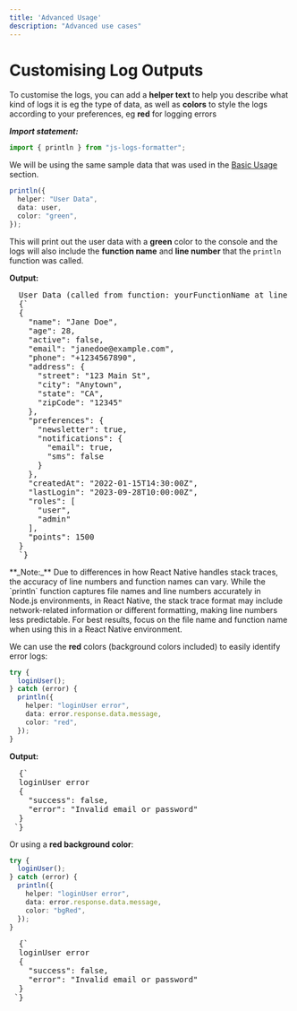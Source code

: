 ```yaml
---
title: 'Advanced Usage'
description: "Advanced use cases"
---
```




# Customising Log Outputs

To customise the logs, you can add a **helper text** to help you describe what kind of logs it is eg the type of data, as well as **colors** to style the logs according to your preferences, eg **red** for logging errors

**_Import statement:_**

```typescript
import { println } from "js-logs-formatter";
```

We will be using the same sample data that was used in the [Basic Usage](../basic-usage#sample-data) section.

```typescript
println({
  helper: "User Data",
  data: user,
  color: "green",
});
```

This will print out the user data with a **green** color to the console and the logs will also include the **function name** and **line number** that the `println` function was called.

**Output:**

<pre
  style={{
    color: "#00FF00",
    whiteSpace: "pre-wrap", 
    maxWidth: "100%",      
    overflowWrap: "break-word", 
    wordWrap: "break-word",  
    marginTop: 5
  }}
>
  User Data (called from function: yourFunctionName at line yourLineNumber)
  {`
  {
    "name": "Jane Doe",
    "age": 28,
    "active": false,
    "email": "janedoe@example.com",
    "phone": "+1234567890",
    "address": {
      "street": "123 Main St",
      "city": "Anytown",
      "state": "CA",
      "zipCode": "12345"
    },
    "preferences": {
      "newsletter": true,
      "notifications": {
        "email": true,
        "sms": false
      }
    },
    "createdAt": "2022-01-15T14:30:00Z",
    "lastLogin": "2023-09-28T10:00:00Z",
    "roles": [
      "user",
      "admin"
    ],
    "points": 1500
  }
  `}
</pre>

<Callout type='warning'>
**_Note:_** Due to differences in how React Native handles stack traces, the accuracy of line numbers and function names can vary. While the `println` function captures file names and line numbers accurately in Node.js environments, in React Native, the stack trace format may include network-related information or different formatting, making line numbers less predictable. For best results, focus on the file name and function name when using this in a React Native environment.
</Callout>

We can use the **red** colors (background colors included) to easily identify error logs:

```typescript {7}
try {
  loginUser();
} catch (error) {
  println({
    helper: "loginUser error",
    data: error.response.data.message,
    color: "red",
  });
}
```

**Output:**

<pre style={{ color: "#FF6B6B",   
    whiteSpace: "pre-wrap", 
    maxWidth: "100%",      
    overflowWrap: "break-word", 
    wordWrap: "break-word",  
   }}>
  {`
  loginUser error
  { 
    "success": false, 
    "error": "Invalid email or password"
  }
 `}
</pre>

Or using a **red background color**:

```typescript {7}
try {
  loginUser();
} catch (error) {
  println({
    helper: "loginUser error",
    data: error.response.data.message,
    color: "bgRed",
  });
}
```



<pre style={{ backgroundColor: "#FF6F6F",
    color: "#000000",
    marginTop: 30, 
    padding:10,
     borderRadius: 5,   
    whiteSpace: "pre-wrap", 
    maxWidth: "100%",      
    overflowWrap: "break-word", 
    wordWrap: "break-word",  
   }}>
  {`
  loginUser error
  { 
    "success": false, 
    "error": "Invalid email or password"
  }
 `}
</pre>
